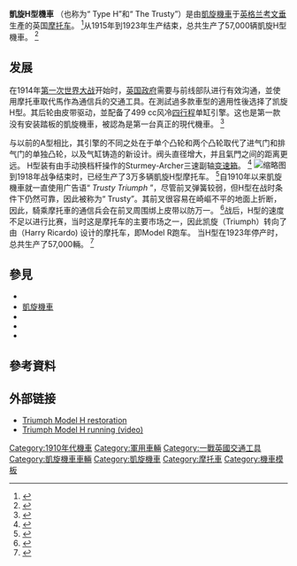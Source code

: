 
{{機車|name=凱旋H型機車|suspension=|fuel_consumption=|oil_capacity=|wet_weight=|seat_height=|height=|width=|length=|wheelbase=|rake_trail=|tires=|brakes=|transmission=|image=Triumph 1922 H 1.jpg|torque=|power=4 bhp|top_speed=|engine=550cc風冷[[四行程循環|四行程]]單缸引擎(4匹馬力)|class=|successor=|predecessor=|production=1915–1923|parent_company=|manufacturer=[[凱旋機車|凱旋機車]]|aka='The Trusty', Type H|caption=一台1922年生產的凱旋H型機車(2005)|turning_radius=}}'''凱旋H型機車''' （也称为“ Type H”和“ The Trusty”）是由[[凯旋摩托车|凱旋機車]]于[[英格兰|英格兰]][[考文垂|考文垂]]生產的英国[[摩托車|摩托车]]。 <ref name=":0">{{Cite web|title=Team Triumph-Triumph History|url=http://www.triumph1.com/triumph_history.htm|accessdate=2016-07-19|work=archive.is|archiveurl=https://archive.today/20080908002718/http://www.triumph1.com/triumph_history.htm|archivedate=8 September 2008}}</ref>从1915年到1923年生产结束，总共生产了57,000辆凱旋H型機車。 <ref name=":1">{{Cite web|title=Triumph 1920 model H 550 cc 1 cyl sv|url=http://www.yesterdays.nl/triumph-1920-model-550-cc-cyl-sv-p-719.html|accessdate=2016-07-19|work=www.yesterdays.nl|archive-date=2016-12-26|archive-url=https://web.archive.org/web/20161226120932/http://www.yesterdays.nl/triumph-1920-model-550-cc-cyl-sv-p-719.html}}</ref>

== 发展 ==
在1914年[[第一次世界大战|第一次世界大战]]开始时，[[英國政府|英国政府]]需要与前线部队进行有效沟通，並使用摩托車取代馬作為通信兵的交通工具。在測試過多款車型的適用性後选择了凯旋H型。其后轮由皮带驱动，並配备了499 cc风冷[[四冲程循环|四行程]]单缸引擎。这也是第一款没有安装踏板的凱旋機車，被認為是第一台真正的現代機車。 <ref name=":0">{{Cite web|title=Team Triumph-Triumph History|url=http://www.triumph1.com/triumph_history.htm|accessdate=2016-07-19|work=archive.is|archiveurl=https://archive.today/20080908002718/http://www.triumph1.com/triumph_history.htm|archivedate=8 September 2008}}</ref>

与以前的A型相比，其引擎的不同之处在于单个凸轮和两个凸轮取代了进气门和排气门的单独凸轮，以及气缸铸造的新设计。阀头直径增大，并且氣門之间的距离更远。 H型装有由手动换档杆操作的Sturmey-Archer三速副轴[[变速箱|变速箱]]。 <ref name=":1">{{Cite web|title=Triumph 1920 model H 550 cc 1 cyl sv|url=http://www.yesterdays.nl/triumph-1920-model-550-cc-cyl-sv-p-719.html|accessdate=2016-07-19|work=www.yesterdays.nl}}</ref>
[[File:Triumph_model_h_motorcycle_of_around_1914_arp.jpg|缩略图]]
到1918年战争结束时，已经生产了3万多辆凱旋H型摩托车。 <ref name=":2">{{Cite book|url=https://books.google.com/books?id=FO76CwAAQBAJ|title=The complete book of classic and modern Triumph motorcycles 1937-today|last=Falloon|first=Ian|date=2015|publisher=Motorbooks International|isbn=9780760345450|pages=6–9|language=en}}</ref>自1910年以来凱旋機車就一直使用广告语“ ''Trusty Triumph'' ”，尽管前叉弹簧较弱，但H型在战时条件下仍然可靠，因此被称为“ Trusty”。其前叉很容易在崎嶇不平的地面上折断，因此，騎乘摩托車的通信兵会在前叉周围绑上皮带以防万一。 <ref name="KempClassic">{{Cite book|last=Kemp|first=Andrew|last2=De Cet|others=Mirco|title=Classic British bikes|publisher=Bookmart Ltd|date=2004|isbn=978-1-86147-136-9}}</ref>战后，H型的速度不足以进行比赛，当时这是摩托车的主要市场之一，因此凯旋（Triumph）转向了由{{Internal link helper/en|哈里·里卡多|Harry Ricardo}}（Harry Ricardo) 设计的摩托车，即Model R跑车。 当H型在1923年停产时，总共生产了57,000輛。 <ref name=":1">{{Cite web|title=Triumph 1920 model H 550 cc 1 cyl sv|url=http://www.yesterdays.nl/triumph-1920-model-550-cc-cyl-sv-p-719.html|accessdate=2016-07-19|work=www.yesterdays.nl}}</ref>

== 參見 ==

* {{Link-en|諾頓16H|Norton 16H}}
* [[凱旋機車|凱旋機車]]
* {{Link-en|凱旋機車產品列表|List of Triumph motorcycles}}
* {{Internal link helper/en|1910年代摩托車列表|List of motorcycles of the 1910s}}
* {{Link-en|1920年代摩托車列表|List of motorcycles of the 1920s}}

== 參考資料 ==
{{Reflist}}

== 外部链接 ==

* [https://web.archive.org/web/20091020072833/http://www.triumphmodelh.com/ Triumph Model H restoration]
* [https://www.youtube.com/watch?v=xrb4k7BomVw Triumph Model H running (video)] {{Wayback|url=https://www.youtube.com/watch?v=xrb4k7BomVw |date=20160418191922 }}
[[Category:1910年代機車|Category:1910年代機車]]
[[Category:軍用車輛|Category:軍用車輛]]
[[Category:一戰英國交通工具|Category:一戰英國交通工具]]
[[Category:凱旋機車車輛|Category:凱旋機車車輛]]
[[Category:凱旋機車|Category:凱旋機車]]
[[Category:摩托車|Category:摩托車]]
[[Category:機車模板|Category:機車模板]]